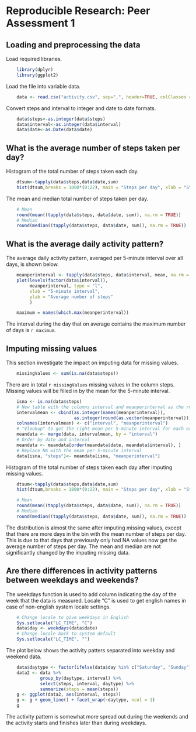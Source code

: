 # Reproducible Research: Peer Assessment 1


## Loading and preprocessing the data

Load required libraries.
```r
    library(dplyr)
    library(ggplot2)
```


Load the file into variable data.
```r
    data <- read.csv("activity.csv", sep=",", header=TRUE, colClasses = "character")
```

Convert steps and interval to integer and date to date formats.
```r
    data$steps<-as.integer(data$steps)
    data$interval<-as.integer(data$interval)
    data$date<-as.Date(data$date)
```

## What is the average number of steps taken per day?

Histogram of the total number of steps taken each day.
```r
    dtsum<-tapply(data$steps,data$date,sum)
    hist(dtsum,breaks = 1000*(0:22), main = "Steps per day", xlab = "Steps")
```

The mean and median total number of steps taken per day.
```r
    # Mean
    round(mean((tapply(data$steps, data$date, sum)), na.rm = TRUE))
    # Median
    round(median((tapply(data$steps, data$date, sum)), na.rm = TRUE))
```

## What is the average daily activity pattern?

The average daily activity pattern, averaged per 5-minute interval over all days, is shown below.
```r
    meanperinterval <- tapply(data$steps, data$interval, mean, na.rm = TRUE)
    plot(levels(factor(data$interval)), 
         meanperinterval, type = "l",
         xlab = "5-minute interval",
         ylab = "Average number of steps"
         )
```

```r
    maximum = names(which.max(meanperinterval))
```

The interval during the day that on average contains the maximum number of days is `r maximum`.

## Imputing missing values

This section investigate the impact on imputing data for missing values. 

```r
    missingValues <- sum(is.na(data$steps))
```

There are in total `r missingValues` missing values in the column steps. Missing values will be filled in by the mean for the 5-minute interval.  

```r
    isna <- is.na(data$steps)                                               
    # New table with the columns interval and meanperinterval as the rounded mean per interval
    intervalmean <- cbind(as.integer(names(meanperinterval)),
                          as.integer(round(as.vector(meanperinterval))))
    colnames(intervalmean) <- c("interval", "meanperinterval")
    # "Vlookup" to get the right mean per 5-minute interval for each each record in data
    meandata <- merge(data, intervalmean, by = "interval") 
    # Order by date and interval
    meandata <- meandata[order(meandata$date, meandata$interval), ] 
    # Replace NA with the mean per 5-minute interval
    data[isna, "steps"]<- meandata[isna, "meanperinterval"]
```

Histogram of the total number of steps taken each day after imputing missing values.

```r
    dtsum<-tapply(data$steps,data$date,sum)
    hist(dtsum,breaks = 1000*(0:22), main = "Steps per day", xlab = "Steps")
```

```r
    # Mean
    round(mean((tapply(data$steps, data$date, sum)), na.rm = TRUE))
    # Median
    round(median((tapply(data$steps, data$date, sum)), na.rm = TRUE))
```

The distribution is almost the same after imputing missing values, except that there are more days in the bin with the mean number of steps per day. This is due to that days that previously only had NA values now get the average number of steps per day. The mean and median are not significantly changed by the imputing missing data.

## Are there differences in activity patterns between weekdays and weekends?

The weekdays function is used to add column indicating the day of the week that the data is measured. Locale "C" is used to get english names in case of non-english system locale settings.

```r
    # Change locale to give weekdays in English
    Sys.setlocale("LC_TIME", "C")
    data$day <- weekdays(data$date)
    # Change locale back to system default
    Sys.setlocale("LC_TIME", "")
```

The plot below shows the activity patters separated into weekday and weekend data.

```r
    data$daytype <- factor(ifelse(data$day %in% c("Saturday", "Sunday"), "weekend", "weekday"))
    data2 <- data %>% 
             group_by(daytype, interval) %>%
             select(steps, interval, daytype) %>%
             summarize(steps = mean(steps))
    g <- ggplot(data2, aes(interval, steps))
    g <- g + geom_line() + facet_wrap(~daytype, ncol = 1)
    g
```

The activity pattern is somewhat more spread out during the weekends and the activity starts and finishes later than during weekdays.